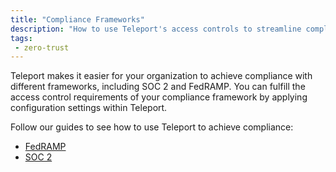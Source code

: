 ```yaml
---
title: "Compliance Frameworks"
description: "How to use Teleport's access controls to streamline compliance without sacrificing productivity."
tags:
 - zero-trust
---
```


Teleport makes it easier for your organization to achieve compliance with
different frameworks, including SOC 2 and FedRAMP. You can fulfill the access
control requirements of your compliance framework by applying configuration
settings within Teleport. 

Follow our guides to see how to use Teleport to achieve compliance:

- [FedRAMP](fedramp.mdx)
- [SOC 2](soc2.mdx)
